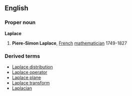 ==English==
===Proper noun===
{{wikipediapar|Pierre-Simon Laplace}}
'''Laplace'''
#{{mathematics}} '''Piere-Simon Laplace''', [[French]] [[mathematician]] 1749-1827
===Derived terms===
*[[Laplace distribution]]
*[[Laplace operator]]
*[[Laplace plane]]
*[[Laplace transform]]
*[[Laplacian]]
